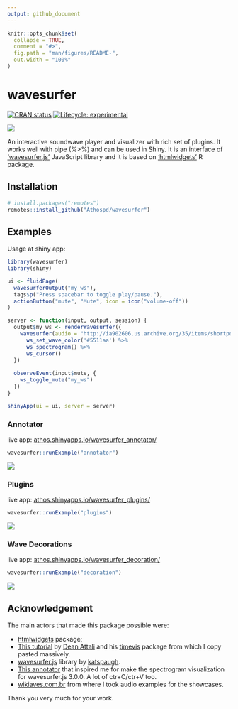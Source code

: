 ```yaml
---
output: github_document
---
```


<!-- README.md is generated from README.Rmd. Please edit that file -->

```r
knitr::opts_chunk$set(
  collapse = TRUE,
  comment = "#>",
  fig.path = "man/figures/README-",
  out.width = "100%"
)
```
# wavesurfer

<!-- badges: start -->
[![CRAN status](https://www.r-pkg.org/badges/version/wavesurfer)](https://CRAN.R-project.org/package=wavesurfer)
[![Lifecycle: experimental](https://img.shields.io/badge/lifecycle-experimental-orange.svg)](https://www.tidyverse.org/lifecycle/#experimental)
<!-- badges: end -->

<img src = 'inst/img/ggwave.png'>

An interactive soundwave player and visualizer with rich set of plugins. It works well with pipe (%>%) and can be used in Shiny. It is an interface of ['wavesurfer.js'](https://wavesurfer-js.org) JavaScript library and it is based on ['htmlwidgets'](http://www.htmlwidgets.org/) R package.

## Installation

``` r
# install.packages("remotes")
remotes::install_github("Athospd/wavesurfer")
```
## Examples

Usage at shiny app:

```r
library(wavesurfer)
library(shiny)

ui <- fluidPage(
  wavesurferOutput("my_ws"),
  tags$p("Press spacebar to toggle play/pause."),
  actionButton("mute", "Mute", icon = icon("volume-off"))
)

server <- function(input, output, session) {
  output$my_ws <- renderWavesurfer({
    wavesurfer(audio = "http://ia902606.us.archive.org/35/items/shortpoetry_047_librivox/song_cjrg_teasdale_64kb.mp3") %>%
      ws_set_wave_color('#5511aa') %>%
      ws_spectrogram() %>%
      ws_cursor()
  })
  
  observeEvent(input$mute, {
    ws_toggle_mute("my_ws")
  })
}

shinyApp(ui = ui, server = server)
```

### Annotator

live app: [athos.shinyapps.io/wavesurfer_annotator/](https://athos.shinyapps.io/wavesurfer_annotator/) 

```r
wavesurfer::runExample("annotator")
```

<img src="inst/img/annotator.gif">

### Plugins

live app: [athos.shinyapps.io/wavesurfer_plugins/](https://athos.shinyapps.io/wavesurfer_plugins/) 

```r
wavesurfer::runExample("plugins")
```

<img src="inst/img/plugins.gif">

### Wave Decorations

live app: [athos.shinyapps.io/wavesurfer_decoration/](https://athos.shinyapps.io/wavesurfer_decoration/) 

```r
wavesurfer::runExample("decoration")
```

<img src="inst/img/decoration.gif">


## Acknowledgement

The main actors that made this package possible were:

- [htmlwidgets](http://www.htmlwidgets.org/) package; 
- [This tutorial](https://deanattali.com/blog/htmlwidgets-tips/) by [Dean Attali](https://deanattali.com/) and his [timevis](https://github.com/daattali/timevis) package from which I copy pasted massively.
- [wavesurfer.js](https://wavesurfer-js.org/) library by [katspaugh](https://github.com/katspaugh).
- [This annotator](https://github.com/CrowdCurio/audio-annotator) that inspired me for make the spectrogram visualization for wavesurfer.js 3.0.0. A lot of ctr+C/ctr+V too.
- [wikiaves.com.br](https://wikiaves.com.br) from where I took audio examples for the showcases.

Thank you very much for your work.

